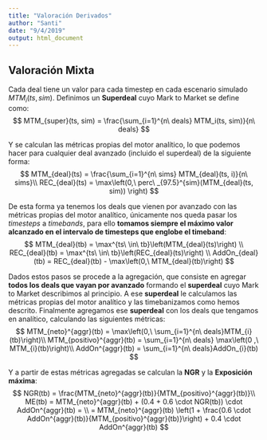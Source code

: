 ```yaml
---
title: "Valoración Derivados"
author: "Santi"
date: "9/4/2019"
output: html_document
---
```


## Valoración Mixta

Cada deal tiene un valor para cada timestep en cada escenario simulado $MTM_i(ts, sim)$. Definimos un **Superdeal** cuyo Mark to Market se define como:
$$
MTM_{super}(ts, sim) = \frac{\sum_{i=1}^{n\ deals} MTM_i(ts, sim)}{n\ deals}
$$

Y se calculan las métricas propias del motor analítico, lo que podemos hacer para cualquier deal avanzado (incluido el superdeal) de la siguiente forma:
$$
MTM_{deal}(ts) = \frac{\sum_{i=1}^{n\ sims} MTM_{deal}(ts, i)}{n\ sims}\\
REC_{deal}(ts) = \max\left(0,\ perc\ _{97.5}^{sim}(MTM_{deal}(ts, sim)) \right)
$$

De esta forma ya tenemos los deals que vienen por avanzado con las métricas propias del motor analítico, únicamente nos queda pasar los *timesteps* a *timebands*, para ello **tomamos siempre el máximo valor alcanzado en el intervalo de timesteps que englobe el timeband**:
$$
MTM_{deal}(tb) = \max^{ts\ \in\ tb}\left(MTM_{deal}(ts)\right) \\
REC_{deal}(tb) = \max^{ts\ \in\ tb}\left(REC_{deal}(ts)\right) \\
AddOn_{deal}(tb) = REC_{deal}(tb) - \max\left(0,\ MTM_{deal}(tb)\right)
$$

Dados estos pasos se procede a la agregación, que consiste en agregar **todos los deals que vayan por avanzado** formando el **superdeal** cuyo Mark to Market describimos al principio. A ese **superdeal** le calculamos las métricas propias del motor analítico y las timebanizamos como hemos descrito. Finalmente agregamos ese **superdeal** con los deals que tengamos en analítico, calculando las siguientes métricas:
$$
MTM_{neto}^{aggr}(tb) = \max\left(0,\ \sum_{i=1}^{n\ deals}MTM_{i}(tb)\right)\\
MTM_{positivo}^{aggr}(tb) = \sum_{i=1}^{n\ deals} \max\left(0 ,\ MTM_{i}(tb)\right)\\
AddOn^{aggr}(tb) = \sum_{i=1}^{n\ deals}AddOn_{i}(tb)
$$

Y a partir de estas métricas agregadas se calculan la **NGR** y la **Exposición máxima**:
$$
NGR(tb) = \frac{MTM_{neto}^{aggr}(tb)}{MTM_{positivo}^{aggr}(tb)}\\
ME(tb) = MTM_{neto}^{aggr}(tb) + (0.4 + 0.6 \cdot NGR(tb)) \cdot AddOn^{aggr}(tb) = \\
= MTM_{neto}^{aggr}(tb) \left(1 + \frac{0.6 \cdot AddOn^{aggr}(tb)}{MTM_{positivo}^{aggr}(tb)}\right) + 0.4 \cdot AddOn^{aggr}(tb)
$$
